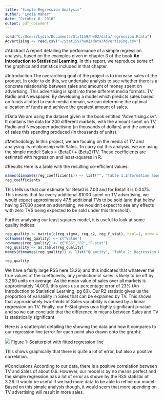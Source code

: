 ```yaml
---
title: "Simple Regression Analysis"
author: "Lydia Maher"
date: "October 6, 2016"
output: pdf_document
---
```

```r
load("C:/Users/Lydia/Documents/Stat159/hw02/data/regression.Rdata")
Advertising <- read.csv("~/Stat159/hw02/data/Advertising.csv")
```

#Abstract
A report detailing the performance of a simple regression analysis, based on the examples given in chapter 3 of the book **An Introduction to Statistical Learning**. In this report, we reproduce some of the graphics and statistics included in that chapter.

#Introduction
The overarching goal of the project is to increase sales of the product. In order to do this, we undertake analysis to see whether there is a concrete relationship between sales and amount of money spent on advertising. This advertising is split into three different media formats: TV, Radio and Newspaper. By developing a model which predicts sales based on funds allotted to each media domain, we can determine the optimal allocation of funds and achieve the greatest amount of sales. 

#Data
We are using the dataset given in the book entitled "Advertising.csv". It contains the data for 200 different markets, with the amount spent on TV, Radio and Newspaper advetising (in thousands of dollars) and the amount of sales this spending produced (in thousands of units).

#Methodology
In this project, we are focuing on the media of TV and analysing its relationship with Sales.
To carry out this analysis, we are using the simple model: Sales = (Beta0) + (Beta2)TV.
These coefficients are estimted with regression and least-squares in R.

#Results
Here is a table with the resulting co-efficient values:
```r
names(dimnames(reg_coefficients)) <- list("", "Table 1:Information about Regression Coefficients")
reg_coefficients
```
This tells us that our estimate for Beta0 is 7.03 and for Beta1 it is 0.0475. This means that for every additional $1000 spent on TV advertising, we would expect approximately 47.5 additional TVs to be sold (and that below having $7000 spent on advertising, we wouldn't expect to see any effects with zero TVS being expected to be sold under this threshold).

Further analysing our least squares model, it is useful to look at some quality indices:
```r
reg_quality <- matrix(c(reg_sigma, reg_r2, reg_f_stat), ncol=1, nrow = 3)
colnames(reg_quality) <- c("Value")
rownames(reg_quality) <- c("RSS","R2","F-stat")
reg_quality <- as.table(reg_quality)
names(dimnames(reg_quality)) <- list("Quantity", "Table 2: Regression Quality Indices")

reg_quality
```
We have a fairly large RSS here (3.26) and this indicates that whatever the true values of the coefficients, any prediction of sales is likely to be off by 3,260 units on average. As the mean value of sales over all markets is approximately 14,000, this gives us a percentage error of 23% (An Introduction to Statistical Learning, pg 69).
Our R2 statistic gives us the proportion of variability in Sales that can be explained by TV. This shows that approximately two-thirds of Sales variability is caused by a linear regression on TV. Finally, our F-Stat gives us a highly significant p-value and so we can conclude that the difference in means between Sales and TV is statistically significant.

Here is a scatterplot detailing the showing the data and how it compares to our regression line (error for each point also drawn onto the graph):

![](C:/Users/Lydia/Documents/Stat159/hw02/images/scatterplot-tv-sales.png)
Figure 1: Scatterplot with fitted regression line

This shows graphically that there is quite a lot of error, but also a positive correlation.

#Conclusions
According to our data, there is a positive correlation between TV and Sales of about 0.6. However, our model is by no means perfect and the simple regression has a lot of error as shown by the RSS statistic of 3.26. It would be useful if we had more data to be able to refine our model. Based on this simple analysis though, it would seem that more spending on TV advertising will result in more sales.
